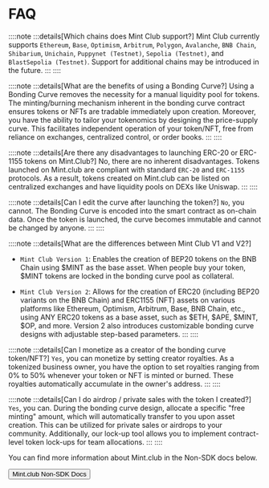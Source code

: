 
# FAQ

::::note
:::details[Which chains does Mint Club support?]
Mint Club currently supports `Ethereum`, `Base`, `Optimism`, `Arbitrum`, `Polygon`, `Avalanche`, `BNB Chain`, `Shibarium`, `Unichain`, `Puppynet (Testnet)`, `Sepolia (Testnet)`, and `BlastSepolia (Testnet)`. Support for additional chains may be introduced in the future.
:::
::::

::::note
:::details[What are the benefits of using a Bonding Curve?]
Using a Bonding Curve removes the necessity for a manual liquidity pool for tokens. The minting/burning mechanism inherent in the bonding curve contract ensures tokens or NFTs are tradable immediately upon creation. Moreover, you have the ability to tailor your tokenomics by designing the price-supply curve. This facilitates independent operation of your token/NFT, free from reliance on exchanges, centralized control, or order books.
:::
::::

::::note
:::details[Are there any disadvantages to launching ERC-20 or ERC-1155 tokens on Mint.Club?]
No, there are no inherent disadvantages. Tokens launched on Mint.club are compliant with standard `ERC-20` and `ERC-1155` protocols. As a result, tokens created on Mint.club can be listed on centralized exchanges and have liquidity pools on DEXs like Uniswap.
:::
::::

::::note
:::details[Can I edit the curve after launching the token?]
`No`, you cannot. The Bonding Curve is encoded into the smart contract as on-chain data. Once the token is launched, the curve becomes immutable and cannot be changed by anyone.
:::
::::

::::note
:::details[What are the differences between Mint Club V1 and V2?]

- `Mint Club Version 1`: Enables the creation of BEP20 tokens on the BNB Chain using $MINT as the base asset. When people buy your token, $MINT tokens are locked in the bonding curve pool as collateral.

- `Mint Club Version 2`: Allows for the creation of ERC20 (including BEP20 variants on the BNB Chain) and ERC1155 (NFT) assets on various platforms like Ethereum, Optimism, Arbitrum, Base, BNB Chain, etc., using ANY ERC20 tokens as a base asset, such as $ETH, $APE, $MINT, $OP, and more. Version 2 also introduces customizable bonding curve designs with adjustable step-based parameters.
  :::
  ::::

::::note
:::details[Can I monetize as a creator of the bonding curve token/NFT?]
`Yes`, you can monetize by setting creator royalties. As a tokenized business owner, you have the option to set royalties ranging from 0% to 50% whenever your token or NFT is minted or burned. These royalties automatically accumulate in the owner's address.
:::
::::

::::note
:::details[Can I do airdrop / private sales with the token I created?]
`Yes`, you can. During the bonding curve design, allocate a specific "free minting" amount, which will automatically transfer to you upon asset creation. This can be utilized for private sales or airdrops to your community. Additionally, our lock-up tool allows you to implement contract-level token lock-ups for team allocations.
:::
::::

You can find more information about Mint.club in the Non-SDK docs below.

<Button href="https://docs.mint.club/faq">Mint.club Non-SDK Docs</Button>
